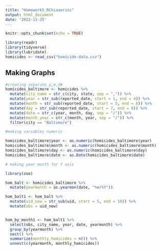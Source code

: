 ```yaml
---
title: "Homework5_RChiaverini"
output: html_document
date: '2022-11-25'
---
```


```r
knitr::opts_chunk$set(echo = TRUE)
```


```r
library(readr)
library(tidyverse)
library(lubridate)
homicides <- read_csv("homicide-data.csv")
```

## Making Graphs

```r
#creating separate y,m,d#
homicides_baltimore <- homicides %>% 
  mutate(city_name = str_c(city, state, sep = ",")) %>% 
  mutate(year = str_sub(reported_date, start = 1, end = 4)) %>% 
  mutate(month = str_sub(reported_date, start = 5, end = 6)) %>% 
  mutate(day = str_sub(reported_date, start = 7, end = 8)) %>% 
  mutate(date = str_c(year, month, day, sep = "/")) %>% 
  mutate(month_year = str_c(month, year, sep = "/")) %>% 
  filter(city == "Baltimore") 
```

```r
#making variables numeric

homicides_baltimore$year <- as.numeric(homicides_baltimore$year)
homicides_baltimore$month <- as.numeric(homicides_baltimore$month)
homicides_baltimore$day <- as.numeric(homicides_baltimore$day)
homicides_baltimore$date <- as.Date(homicides_baltimore$date)

```

```r
# making year month for Y axis

library(zoo)

hom_balt <- homicides_baltimore %>%
  mutate(yearmonth = as.yearmon(date, "%m/%Y"))
```


```r
hom_balt1 <- hom_balt %>%
  mutate(uid_new = str_sub(uid, start = 5, end = 10)) %>%
  mutate(obs = uid_new) 


hom_by_month1 <- hom_balt1 %>% 
  select(obs, city_name, year, date, yearmonth) %>% 
  group_by(yearmonth) %>% 
  nest() %>% 
  summarize(monthly_homicides = n()) %>% 
  unnest(c(yearmonth, monthly_homicides))


```

